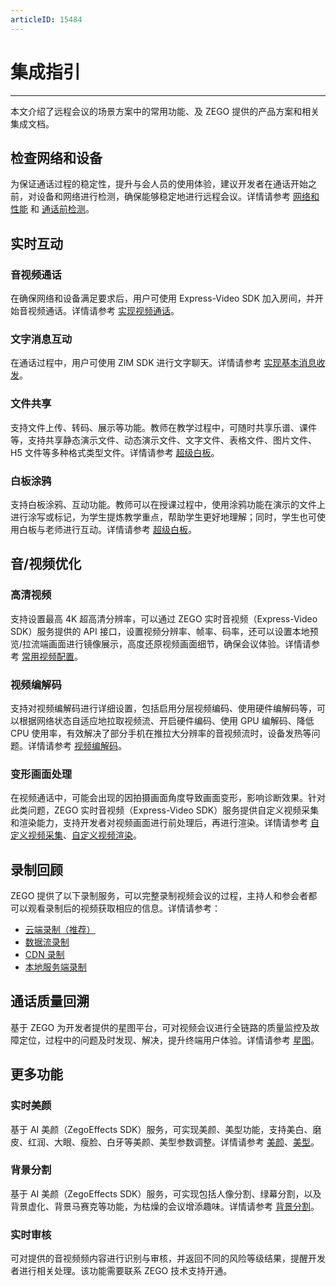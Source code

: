 ```yaml
---
articleID: 15484
---
```

# 集成指引

- - -

本文介绍了远程会议的场景方案中的常用功能、及 ZEGO 提供的产品方案和相关集成文档。

## 检查网络和设备

为保证通话过程的稳定性，提升与会人员的使用体验，建议开发者在通话开始之前，对设备和网络进行检测，确保能够稳定地进行远程会议。详情请参考 [网络和性能](/real-time-video-ios-oc/communication/testing-network) 和 [通话前检测](/real-time-video-ios-oc/communication/pre-call-detection)。

## 实时互动

### 音视频通话

在确保网络和设备满足要求后，用户可使用 Express-Video SDK 加入房间，并开始音视频通话。详情请参考 [实现视频通话](/real-time-video-ios-oc/quick-start/implementing-video-call)。

### 文字消息互动

在通话过程中，用户可使用 ZIM SDK 进行文字聊天。详情请参考 [实现基本消息收发](https://doc-zh.zego.im/article/11567)。


### 文件共享

支持文件上传、转码、展示等功能。教师在教学过程中，可随时共享乐谱、课件等，支持共享静态演示文件、动态演示文件、文字文件、表格文件、图片文件、H5 文件等多种格式类型文件。详情请参考 [超级白板](/super-board-ios/product-desc/overview)。

### 白板涂鸦

支持白板涂鸦、互动功能。教师可以在授课过程中，使用涂鸦功能在演示的文件上进行涂写或标记，为学生提炼教学重点，帮助学生更好地理解；同时，学生也可使用白板与老师进行互动。详情请参考 [超级白板](/super-board-ios/product-desc/overview)。

## 音/视频优化

### 高清视频

支持设置最高 4K 超高清分辨率，可以通过 ZEGO 实时音视频（Express-Video SDK）服务提供的 API 接口，设置视频分辨率、帧率、码率，还可以设置本地预览/拉流端画面进行镜像展示，高度还原视频画面细节，确保会议体验。详情请参考 [常用视频配置](/real-time-video-ios-oc/video/common-video-configuration)。

### 视频编解码

支持对视频编解码进行详细设置，包括启用分层视频编码、使用硬件编解码等，可以根据网络状态自适应地拉取视频流、开启硬件编码、使用 GPU 编解码、降低 CPU 使用率，有效解决了部分手机在推拉大分辨率的音视频流时，设备发热等问题。详情请参考 [视频编解码](/real-time-video-ios-oc/video/set-video-encoding)。

### 变形画面处理

在视频通话中，可能会出现的因拍摄画面角度导致画面变形，影响诊断效果。针对此类问题，ZEGO 实时音视频（Express-Video SDK）服务提供自定义视频采集和渲染能力，支持开发者对视频画面进行前处理后，再进行渲染。详情请参考 [自定义视频采集](/real-time-video-ios-oc/video/custom-video-capture)、[自定义视频渲染](/real-time-video-ios-oc/video/custom-video-rendering)。


## 录制回顾

ZEGO 提供了以下录制服务，可以完整录制视频会议的过程，主持人和参会者都可以观看录制后的视频获取相应的信息。详情请参考：

- [云端录制（推荐）](/cloud-recording/introduction/overview)
- [数据流录制](https://doc-zh.zego.im/faq/Data_Stream_Recording_offline?product=CloudRecording&platform=all)
- [CDN 录制](/zh/real-time-voice-server/api-reference/cdn/start-cdn-recrod)
- [本地服务端录制](/local-recording-linux-cpp/overview)


## 通话质量回溯

基于 ZEGO 为开发者提供的星图平台，可对视频会议进行全链路的质量监控及故障定位，过程中的问题及时发现、解决，提升终端用户体验。详情请参考 [星图](/analytics-dashboard/introduction/overview)。


## 更多功能

### 实时美颜

基于 AI 美颜（ZegoEffects SDK）服务，可实现美颜、美型功能，支持美白、磨皮、红润、大眼、瘦脸、白牙等美颜、美型参数调整。详情请参考 [美颜](/ai-effects-ios-objc/guides/face-beautification)、[美型](/ai-effects-ios-objc/guides/shape-retouch)。

### 背景分割

基于 AI 美颜（ZegoEffects SDK）服务，可实现包括人像分割、绿幕分割，以及背景虚化、背景马赛克等功能，为枯燥的会议增添趣味。详情请参考 [背景分割](/ai-effects-ios-objc/guides/background-segmentation)。

### 实时审核

可对提供的音视频频内容进行识别与审核，并返回不同的风险等级结果，提醒开发者进行相关处理。该功能需要联系 ZEGO 技术支持开通。
